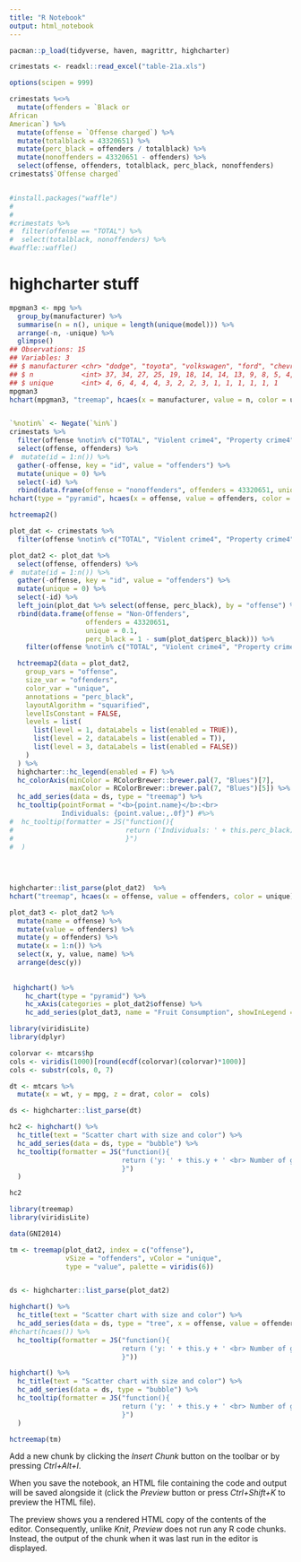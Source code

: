 ```yaml
---
title: "R Notebook"
output: html_notebook
---
```



```r
pacman::p_load(tidyverse, haven, magrittr, highcharter)
```

```r
crimestats <- readxl::read_excel("table-21a.xls")

options(scipen = 999)
```


```r
crimestats %<>% 
  mutate(offenders = `Black or
African
American`) %>% 
  mutate(offense = `Offense charged`) %>% 
  mutate(totalblack = 43320651) %>% 
  mutate(perc_black = offenders / totalblack) %>% 
  mutate(nonoffenders = 43320651 - offenders) %>% 
  select(offense, offenders, totalblack, perc_black, nonoffenders)
crimestats$`Offense charged`


#install.packages("waffle")
#
#
#crimestats %>% 
#  filter(offense == "TOTAL") %>% 
#  select(totalblack, nonoffenders) %>% 
#waffle::waffle()
```

# highcharter stuff

```r
mpgman3 <- mpg %>% 
  group_by(manufacturer) %>% 
  summarise(n = n(), unique = length(unique(model))) %>% 
  arrange(-n, -unique) %>% 
  glimpse()
## Observations: 15
## Variables: 3
## $ manufacturer <chr> "dodge", "toyota", "volkswagen", "ford", "chevrol...
## $ n            <int> 37, 34, 27, 25, 19, 18, 14, 14, 13, 9, 8, 5, 4, 4, 3
## $ unique       <int> 4, 6, 4, 4, 4, 3, 2, 2, 3, 1, 1, 1, 1, 1, 1
mpgman3
hchart(mpgman3, "treemap", hcaes(x = manufacturer, value = n, color = unique))


`%notin%` <- Negate(`%in%`)
crimestats %>% 
  filter(offense %notin% c("TOTAL", "Violent crime4", "Property crime4")) %>% 
  select(offense, offenders) %>% 
#  mutate(id = 1:n()) %>% 
  gather(-offense, key = "id", value = "offenders") %>%
  mutate(unique = 0) %>% 
  select(-id) %>% 
  rbind(data.frame(offense = "nonoffenders", offenders = 43320651, unique = 0.1)) %>% 
hchart(type = "pyramid", hcaes(x = offense, value = offenders, color = unique)) %>% hc_add_theme(hc_theme_smpl())

hctreemap2()

plot_dat <- crimestats %>% 
  filter(offense %notin% c("TOTAL", "Violent crime4", "Property crime4"))

plot_dat2 <- plot_dat %>% 
  select(offense, offenders) %>% 
#  mutate(id = 1:n()) %>% 
  gather(-offense, key = "id", value = "offenders") %>%
  mutate(unique = 0) %>% 
  select(-id) %>% 
  left_join(plot_dat %>% select(offense, perc_black), by = "offense") %>% 
  rbind(data.frame(offense = "Non-Offenders", 
                   offenders = 43320651, 
                   unique = 0.1, 
                   perc_black = 1 - sum(plot_dat$perc_black))) %>%
    filter(offense %notin% c("TOTAL", "Violent crime4", "Property crime4")) 

  hctreemap2(data = plot_dat2,
    group_vars = "offense",
    size_var = "offenders", 
    color_var = "unique",
    annotations = "perc_black",
    layoutAlgorithm = "squarified",
    levelIsConstant = FALSE,
    levels = list(
      list(level = 1, dataLabels = list(enabled = TRUE)),
      list(level = 2, dataLabels = list(enabled = T)),
      list(level = 3, dataLabels = list(enabled = FALSE))
    )
  ) %>% 
  highcharter::hc_legend(enabled = F) %>%
  hc_colorAxis(minColor = RColorBrewer::brewer.pal(7, "Blues")[7],
               maxColor = RColorBrewer::brewer.pal(7, "Blues")[5]) %>% 
  hc_add_series(data = ds, type = "treemap") %>%
  hc_tooltip(pointFormat = "<b>{point.name}</b>:<br>
             Individuals: {point.value:,.0f}") #%>%
#  hc_tooltip(formatter = JS("function(){
#                            return ('Individuals: ' + this.perc_black)
#                            }")
#  )
  

  
  
highcharter::list_parse(plot_dat2)  %>% 
hchart("treemap", hcaes(x = offense, value = offenders, color = unique)) %>% hc_add_theme(hc_theme_smpl())

plot_dat3 <- plot_dat2 %>% 
  mutate(name = offense) %>% 
  mutate(value = offenders) %>% 
  mutate(y = offenders) %>% 
  mutate(x = 1:n()) %>% 
  select(x, y, value, name) %>% 
  arrange(desc(y))
  
  
 highchart() %>%
    hc_chart(type = "pyramid") %>% 
    hc_xAxis(categories = plot_dat2$offense) %>% 
    hc_add_series(plot_dat3, name = "Fruit Consumption", showInLegend = FALSE) 


```


```r
library(viridisLite)
library(dplyr)

colorvar <- mtcars$hp
cols <- viridis(1000)[round(ecdf(colorvar)(colorvar)*1000)]
cols <- substr(cols, 0, 7)

dt <- mtcars %>% 
  mutate(x = wt, y = mpg, z = drat, color =  cols)

ds <- highcharter::list_parse(dt)

hc2 <- highchart() %>% 
  hc_title(text = "Scatter chart with size and color") %>% 
  hc_add_series(data = ds, type = "bubble") %>%
  hc_tooltip(formatter = JS("function(){
                            return ('y: ' + this.y + ' <br> Number of gears: ' + this.point.gear)
                            }")
  )

hc2
```


```r
library(treemap)
library(viridisLite)

data(GNI2014)

tm <- treemap(plot_dat2, index = c("offense"),
              vSize = "offenders", vColor = "unique",
              type = "value", palette = viridis(6))


ds <- highcharter::list_parse(plot_dat2)

highchart() %>% 
  hc_title(text = "Scatter chart with size and color") %>% 
  hc_add_series(data = ds, type = "tree", x = offense, value = offenders, color = unique) %>%
#hchart(hcaes()) %>% 
  hc_tooltip(formatter = JS("function(){
                            return ('y: ' + this.y + ' <br> Number of gears: ' + this.point.gear)
                            }"))

highchart() %>% 
  hc_title(text = "Scatter chart with size and color") %>% 
  hc_add_series(data = ds, type = "bubble") %>%
  hc_tooltip(formatter = JS("function(){
                            return ('y: ' + this.y + ' <br> Number of gears: ' + this.point.gear)
                            }")
  )

hctreemap(tm)
```


Add a new chunk by clicking the *Insert Chunk* button on the toolbar or by pressing *Ctrl+Alt+I*.

When you save the notebook, an HTML file containing the code and output will be saved alongside it (click the *Preview* button or press *Ctrl+Shift+K* to preview the HTML file).

The preview shows you a rendered HTML copy of the contents of the editor. Consequently, unlike *Knit*, *Preview* does not run any R code chunks. Instead, the output of the chunk when it was last run in the editor is displayed.

